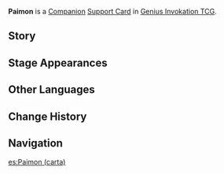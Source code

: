{{About|the [[Genius Invokation TCG]] Support Card|the [[NPC]]|Paimon}}
{{Genius Invokation TCG Infobox
|title     = Paimon
|id        = 322001
|image     = Paimon Support Card.png
|type      = Support Card
|group     = Companion
|effect    = '''When Action Phase begins:''' Create '''Omni Element''' ×2.
|usage     = 2
|matching  = 3
|source1   = [[Genius Invokation TCG Starter Deck]]
|source2   = [[TCG Player's Manual]] Reward
|features  = Paimon
}}
'''Paimon''' is a [[Companion Card|Companion]] [[Support Card]] in [[Genius Invokation TCG]].

==Story==
{{Description|"That's right! Your fortune is Paimon's fortune! And vice versa, Paimon's fortune is also your fortune."|title=Paimon, the Best Guide}}

==Stage Appearances==
{{Genius Invokation TCG Stage Appearances}}

==Other Languages==
{{Transclude|Paimon|Other Languages}}

==Change History==
{{Change History|3.3}}

==Navigation==
{{Genius Invokation TCG Navbox|Support Card}}

[[es:Paimon (carta)]]